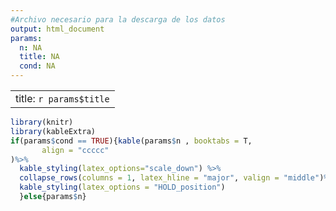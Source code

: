 ---
#Archivo necesario para la descarga de los datos
output: html_document
params:
  n: NA
  title: NA
  cond: NA
---
---
title: `r params$title`
---

```{r echo=FALSE, warning=FALSE, error=FALSE, message=FALSE}
library(knitr)
library(kableExtra)
if(params$cond == TRUE){kable(params$n , booktabs = T,
       align = "ccccc"
)%>%
  kable_styling(latex_options="scale_down") %>%
  collapse_rows(columns = 1, latex_hline = "major", valign = "middle")%>%
  kable_styling(latex_options = "HOLD_position")
  }else{params$n}

```


